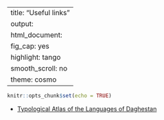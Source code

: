 
---
title: "Useful links"
output:
  html_document:
    fig_cap: yes
    highlight: tango
    smooth_scroll: no
    theme: cosmo
---

```r
knitr::opts_chunk$set(echo = TRUE)
```

* [Typological Atlas of the Languages of Daghestan](https://timtim1342.github.io)

